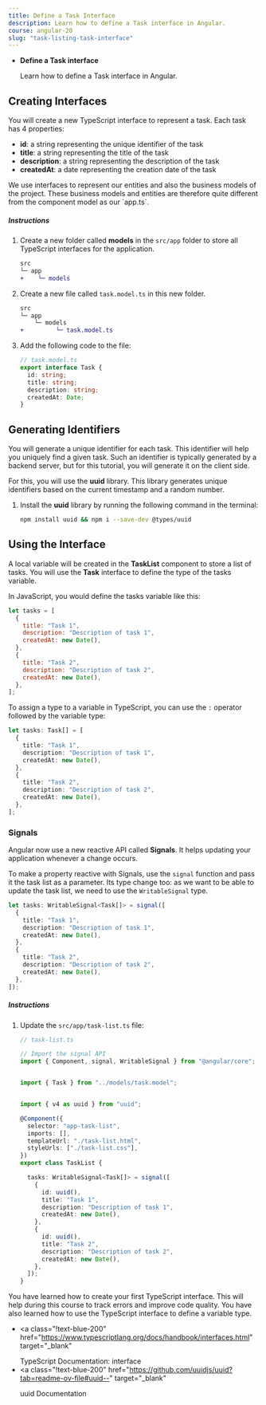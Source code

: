 ```yaml
---
title: Define a Task Interface
description: Learn how to define a Task interface in Angular.
course: angular-20
slug: "task-listing-task-interface"
---
```



<NotificationCard state="objective" title="Chapter Objectives">
  <ul className="list-disc pl-4 space-y-2">
    <li>
      <strong>Define a Task interface</strong>
      <p>Learn how to define a Task interface in Angular.</p>
    </li>
  </ul>
</NotificationCard>

## Creating Interfaces

You will create a new TypeScript interface to represent a task.
Each task has 4 properties:

- **id**: a string representing the unique identifier of the task
- **title**: a string representing the title of the task
- **description**: a string representing the description of the task
- **createdAt**: a date representing the creation date of the task

<NotificationCard state="warning" title="Warning">
  We use interfaces to represent our entities and also the business models of
  the project. These business models and entities are therefore quite different
  from the component model as our `app.ts`.
</NotificationCard>

##### Instructions

<Steps>

1. Create a new folder called **models** in the `src/app` folder to store all TypeScript interfaces for the application.

    ```diff
    src
    └─ app
    +    └─ models
    ```


1. Create a new file called `task.model.ts` in this new folder.

    ```diff
    src
    └─ app
        └─ models
    +         └─ task.model.ts
    ```

1. Add the following code to the file:

   ```typescript
   // task.model.ts
   export interface Task {
     id: string;
     title: string;
     description: string;
     createdAt: Date;
   }
   ```

</Steps>

## Generating Identifiers

You will generate a unique identifier for each task. This identifier will help you uniquely find a given task.
Such an identifier is typically generated by a backend server, but for this tutorial, you will generate it on the client side.

For this, you will use the **uuid** library. This library generates unique identifiers based on the current timestamp and a random number.

<Steps>

1. Install the **uuid** library by running the following command in the terminal:

    ```bash
    npm install uuid && npm i --save-dev @types/uuid
    ```

</Steps>

## Using the Interface

A local variable will be created in the **TaskList** component to store a list of tasks.
You will use the **Task** interface to define the type of the tasks variable.

In JavaScript, you would define the tasks variable like this:

```javascript
let tasks = [
  {
    title: "Task 1",
    description: "Description of task 1",
    createdAt: new Date(),
  },
  {
    title: "Task 2",
    description: "Description of task 2",
    createdAt: new Date(),
  },
];
```

To assign a type to a variable in TypeScript, you can use the `:` operator followed by the variable type:

```typescript ins=": Task[]"
let tasks: Task[] = [
  {
    title: "Task 1",
    description: "Description of task 1",
    createdAt: new Date(),
  },
  {
    title: "Task 2",
    description: "Description of task 2",
    createdAt: new Date(),
  },
];
```

### Signals

Angular now use a new reactive API called **Signals**. It helps updating your application whenever a change occurs.

To make a property reactive with Signals, use the `signal` function and pass it the task list as a parameter.
Its type change too: as we want to be able to update the task list, we need to use the `WritableSignal` type.

```typescript ins="WritableSignal<Task[]>" ins="signal(" ins="]);"
let tasks: WritableSignal<Task[]> = signal([
  {
    title: "Task 1",
    description: "Description of task 1",
    createdAt: new Date(),
  },
  {
    title: "Task 2",
    description: "Description of task 2",
    createdAt: new Date(),
  },
]);
```

##### Instructions

<Steps>

1. Update the `src/app/task-list.ts` file:

    ```typescript ins={"Import signal APIs": 1} ins=", signal, WritableSignal" ins={"Import the task interface": 6-7} ins={"Import the uuid package": 9-10} ins={"Add the tasks variable": 18-32}
    // task-list.ts

    // Import the signal API
    import { Component, signal, WritableSignal } from "@angular/core";


    import { Task } from "../models/task.model";


    import { v4 as uuid } from "uuid";

    @Component({
      selector: "app-task-list",
      imports: [],
      templateUrl: "./task-list.html",
      styleUrls: ["./task-list.css"],
    })
    export class TaskList {

      tasks: WritableSignal<Task[]> = signal([
        {
          id: uuid(),
          title: "Task 1",
          description: "Description of task 1",
          createdAt: new Date(),
        },
        {
          id: uuid(),
          title: "Task 2",
          description: "Description of task 2",
          createdAt: new Date(),
        },
      ]);
    }
    ```

</Steps>

<NotificationCard state="success" title="What you've learned">
  You have learned how to create your first TypeScript interface. This will help
  during this course to track errors and improve code quality. You have also
  learned how to use the TypeScript interface to define a variable type.
</NotificationCard>

<br />

- <a
    class="!text-blue-200"
    href="https://www.typescriptlang.org/docs/handbook/interfaces.html"
    target="_blank"
  >
    TypeScript Documentation: interface
  </a>
- <a
    class="!text-blue-200"
    href="https://github.com/uuidjs/uuid?tab=readme-ov-file#uuid--"
    target="_blank"
  >
    uuid Documentation
  </a>
